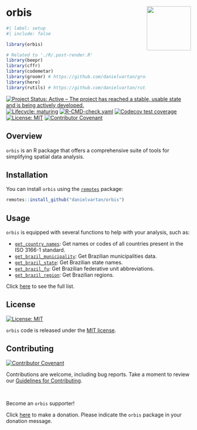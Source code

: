 # orbis <a href = "https://danielvartan.github.io/brandr/"><img src = "man/figures/logo.png" align="right" width="120" /></a>

<!-- quarto render -->

```r
#| label: setup
#| include: false

library(orbis)

# Related to './R/.post-render.R'
library(beepr)
library(cffr)
library(codemetar)
library(groomr) # https://github.com/danielvartan/groomr
library(here)
library(rutils) # https://github.com/danielvartan/rutils
```

<!-- badges: start -->
[![Project Status: Active – The project has reached a stable, usable state and is being actively developed.](https://img.shields.io/badge/Repo%20Status-Active-10D810.svg)](https://www.repostatus.org/#active)
[![Lifecycle: maturing](https://img.shields.io/badge/lifecycle-maturing-blue.svg)](https://lifecycle.r-lib.org/articles/stages.html#maturing)
[![R-CMD-check.yaml](https://github.com/danielvartan/orbis/actions/workflows/check-standard.yaml/badge.svg)](https://github.com/danielvartan/orbis/actions/workflows/check-standard.yaml)
[![Codecov test coverage](https://codecov.io/gh/danielvartan/orbis/branch/main/graph/badge.svg)](https://app.codecov.io/gh/danielvartan/orbis?branch=main)
[![License: MIT](https://img.shields.io/badge/License-MIT-10D810.svg)](https://choosealicense.com/licenses/mit/)
[![Contributor Covenant](https://img.shields.io/badge/Contributor%20Covenant-2.1-4baaaa.svg)](https://www.contributor-covenant.org/version/2/1/code_of_conduct/)
<!-- badges: end -->

## Overview

`orbis` is an R package that offers a comprehensive suite of tools for simplifying spatial data analysis.

## Installation

You can install `orbis` using the [`remotes`](https://github.com/r-lib/remotes) package:

``` r
remotes::install_github("danielvartan/orbis")
```

## Usage

`orbis` is equipped with several functions to help with your analysis, such as:

- [`get_country_names`](https://danielvartan.github.io/orbis/reference/get_country_names.html): Get names or codes of all countries present in the ISO 3166-1 standard.
- [`get_brazil_municipality`](https://danielvartan.github.io/orbis/reference/get_brazil_municipality.html): Get Brazilian municipalities data.
- [`get_brazil_state`](https://danielvartan.github.io/orbis/reference/get_brazil_state.html): Get Brazilian state names.
- [`get_brazil_fu`](https://danielvartan.github.io/orbis/reference/get_brazil_fu.html): Get Brazilian federative unit abbreviations.
- [`get_brazil_region`](https://danielvartan.github.io/orbis/reference/get_brazil_region.html): Get Brazilian regions.

Click [here](https://danielvartan.github.io/orbis/) to see the full list.

## License

[![License: MIT](https://img.shields.io/badge/License-MIT-10D810.svg)](https://choosealicense.com/licenses/mit/)

`orbis` code is released under the [MIT license](https://opensource.org/license/mit).

## Contributing

[![Contributor Covenant](https://img.shields.io/badge/Contributor%20Covenant-2.1-4baaaa.svg)](https://www.contributor-covenant.org/version/2/1/code_of_conduct/)

Contributions are welcome, including bug reports. Take a moment to review our [Guidelines for Contributing](https://danielvartan.github.io/orbis/CONTRIBUTING.html).

<br>

Become an `orbis` supporter!

Click [here](https://github.com/sponsors/danielvartan) to make a donation. Please indicate the `orbis` package in your donation message.

